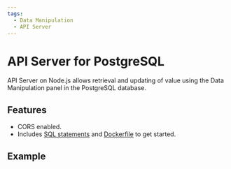 ```yaml
---
tags:
  - Data Manipulation
  - API Server
---
```



# API Server for PostgreSQL

API Server on Node.js allows retrieval and updating of value using the Data Manipulation panel in the PostgreSQL database.

## Features

- CORS enabled.
- Includes [SQL statements](https://github.com/VolkovLabs/volkovlabs-form-panel/blob/main/server-pg/feedback.sql) and [Dockerfile](https://github.com/VolkovLabs/volkovlabs-form-panel/blob/main/server-pg/Dockerfile) to get started.

## Example

<Code
  url="https://github.com/VolkovLabs/volkovlabs-form-panel/blob/main/server-pg/server.ts"
  language="js"
/>
